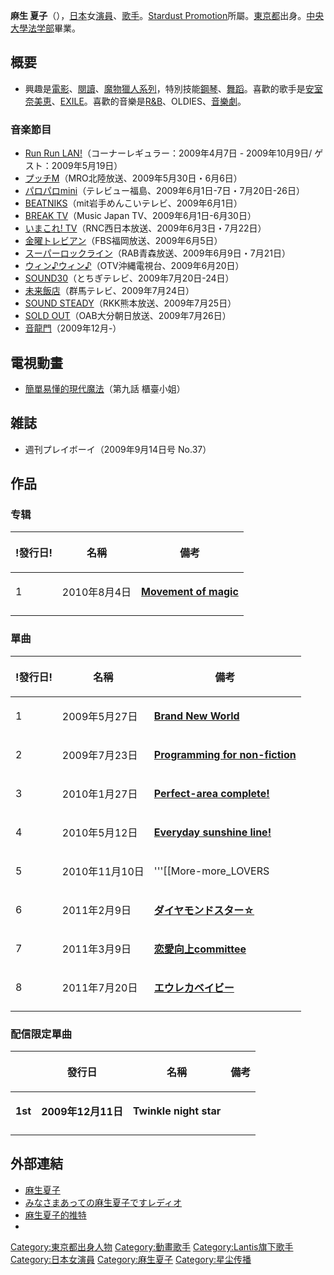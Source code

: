 {{blpunsourced|time=2015-03-06T23:19:56+00:00}}
{{Infobox Musician
| Name = 麻生夏子
| type = 女藝人
| Img = Natsuko Aso - Japan Expo 2010 - Day3 - P1460385.jpg
| Img_capt = 
| Img_size = 
| Landscape = 
| Background = solo_singer
| Birth_name = 
| Alias = なつこ・なっちゃん
| School_background = [[中央大學_(日本)|中央大學 (日本)]][[法学部|法学部]]
| Born = {{bda|1990|8|6}}
| Died = 
| Origin = [[日本|日本]][[東京都|東京都]]
| Instrument =
| Genre = [[J-POP|J-POP]]
| Occupation = [[歌手|歌手]]、[[演員|演員]]
| Years_active = 
| Label = [[Mellow_Head|Mellow Head]]
| Production = [[Stardust_Promotion|Stardust Promotion]]
| Associated_acts = 佐藤純之介
| Influences = 
| Notable_instruments = 
}}
{{japanese|japanese=麻生 夏子|kana=あそう なつこ|romaji=Asō Natsuko}}

'''麻生 夏子'''（{{bd|1990年|8月6日|catIdx=Asou Natsuko}}），[[日本|日本]]女[[演員|演員]]、[[歌手|歌手]]。[[Stardust_Promotion|Stardust Promotion]]所屬。[[東京都|東京都]]出身。[[中央大學_(日本)|中央大學]][[法学部|法学部]]畢業。

== 概要 ==
* 興趣是[[電影|電影]]、[[閱讀|閱讀]]、[[魔物獵人系列|魔物獵人系列]]，特別技能[[鋼琴|鋼琴]]、[[舞蹈|舞蹈]]。喜歡的歌手是[[安室奈美恵|安室奈美恵]]、[[EXILE|EXILE]]。喜歡的音樂是[[R&B|R&B]]、OLDIES、[[音樂劇|音樂劇]]。

=== 音楽節目 ===
* [[Run_Run_LAN!|Run Run LAN!]]（コーナーレギュラー：2009年4月7日 - 2009年10月9日/ ゲスト：2009年5月19日）
* [[プッチM|プッチM]]（MRO北陸放送、2009年5月30日・6月6日）
* [[パロパロmini|パロパロmini]]（テレビュー福島、2009年6月1日-7日・7月20日-26日）
* [[BEATNIKS|BEATNIKS]]（mit岩手めんこいテレビ、2009年6月1日）
* [[BREAK_TV|BREAK TV]]（Music Japan TV、2009年6月1日-6月30日）
* [[いまこれ!_TV|いまこれ! TV]]（RNC西日本放送、2009年6月3日・7月22日）
* [[金曜トレビアン|金曜トレビアン]]（FBS福岡放送、2009年6月5日）
* [[スーパーロックライン|スーパーロックライン]]（RAB青森放送、2009年6月9日・7月21日）
* [[ウィン♪ウィン♪|ウィン♪ウィン♪]]（OTV沖縄電視台、2009年6月20日）
* [[SOUND30|SOUND30]]（とちぎテレビ、2009年7月20日-24日）
* [[未来飯店|未来飯店]]（群馬テレビ、2009年7月24日）
* [[SOUND_STEADY|SOUND STEADY]]（RKK熊本放送、2009年7月25日）
* [[SOLD_OUT|SOLD OUT]]（OAB大分朝日放送、2009年7月26日）
* [[音龍門|音龍門]]（2009年12月-）

== 電視動畫 ==
* [[簡單易懂的現代魔法|簡單易懂的現代魔法]]（第九話 櫃臺小姐）

== 雑誌 ==
* 週刊プレイボーイ（2009年9月14日号 No.37）

== 作品 ==
=== 专辑 ===
{|class=wikitable
|-
!!!發行日!
!名稱
!備考
|-
|1
|2010年8月4日
|'''[[Movement_of_magic|Movement of magic]]'''
|
|-
|}
=== 單曲 ===
{|class=wikitable
|-
!!!發行日!
!名稱
!備考
|-
|1
|2009年5月27日
|'''[[Brand_New_World|Brand New World]]'''
|
|-
|2
|2009年7月23日
|'''[[Programming_for_non-fiction|Programming for non-fiction]]'''
|
|-
|3
|2010年1月27日
|'''[[Perfect-area_complete!|Perfect-area complete!]]'''
|
|-
|4
|2010年5月12日
|'''[[Everyday_sunshine_line!|Everyday sunshine line!]]'''
|
|-
|5
|2010年11月10日
|'''[[More-more_LOVERS!!|More-more LOVERS!!]]'''
|
|-
|6
|2011年2月9日
|'''[[ダイヤモンドスター☆|ダイヤモンドスター☆]]'''
|
|-
|7
|2011年3月9日
|'''[[恋愛向上committee|恋愛向上committee]]'''
|
|-
|8
|2011年7月20日
|'''[[エウレカベイビー|エウレカベイビー]]'''
|
|-
|}

=== 配信限定單曲 ===
{| class="wikitable" style=font-size:small
|-
!  
! 發行日
! 名稱
! 備考
|-
| '''1st'''
| '''2009年12月11日'''
| '''Twinkle night star'''
| 
|-
|}

== 外部連結 ==
* [http://ameblo.jp/natsukoaso/ 麻生夏子]{{Wayback|url=http://ameblo.jp/natsukoaso/ |date=20130812041508 }}
* [http://lantis-net.com/natsukoaso// みなさまあっての麻生夏子ですレディオ]
* [https://twitter.com/natsukoaso0806 麻生夏子的推特] 
* {{instagram|natsukoaso0806}}
{{Stardust Promotion}}
{{normdaten}}
{{DEFAULTSORT:Asou Natsuko}}
[[Category:東京都出身人物|Category:東京都出身人物]]
[[Category:動畫歌手|Category:動畫歌手]]
[[Category:Lantis旗下歌手|Category:Lantis旗下歌手]]
[[Category:日本女演員|Category:日本女演員]]
[[Category:麻生夏子|Category:麻生夏子]]
[[Category:星尘传播|Category:星尘传播]]